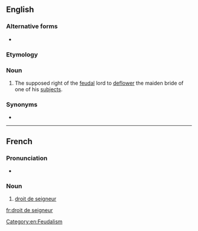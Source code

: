 ==English==
{{wikipedia}}

===Alternative forms===
* {{l|en|droit du seigneur}}

===Etymology===
{{etyl|fr|en}} {{m|fr|[[droit]] [[de]] [[seigneur]]||the right of the lord}}

===Noun===
{{en-noun|head=droit de seigneur|-}}

# The supposed right of the [[feudal]] lord to [[deflower]] the maiden bride of one of his [[subject]]s.

===Synonyms===
* {{l|en|ius primae noctis}}

[[Category:en:Feudalism]]

----

==French==

===Pronunciation===
* {{fr-IPA}}

===Noun===
{{fr-noun|m|-}}

# [[#English|droit de seigneur]]

[[fr:droit de seigneur]]